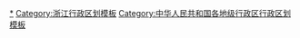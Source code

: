 {{Navbox
|listclass = hlist
|name = 嘉兴市行政区划
|title = [[嘉兴市]]行政区划
|above = 省级行政区：[[浙江省]]　　政府驻地：[[南湖区]]
|image = [[File:Administrative Division Jiaxing.png|150px]]
|state = {{{state<includeonly>|collapsed</includeonly>}}}

|group1style = background: #ececec; text-align: center;
|group1 = [[县级行政区]]
|liststyle = background: #ececec; text-align: center;
|list1 = 7[[县级行政区]]（2[[市辖区]]、3[[县级市]]、2[[县]]）；72[[乡级行政区]]（30[[街道办事处]]、42[[行政建制镇|镇]]）

|group2 = [[市辖区]]
|groupstyle = text-align: center;
|list2 = {{Navbox|child

|group1 = [[南湖区]]
|groupstyle = text-align: center;
|list1 =  {{Navbox|child
|group1 = 7街道
|list1 =
* [[建设街道 (嘉兴市)|建设街道]]
* [[解放街道 (嘉兴市)|解放街道]]
* [[新嘉街道 (嘉兴市)|新嘉街道]]
* [[南湖街道 (嘉兴市)|南湖街道]]
* [[新兴街道 (嘉兴市)|新兴街道]]
* [[七星街道 (嘉兴市)|七星街道]]
* [[东栅街道]]
|group2 = 3镇
|list2 =
* [[凤桥镇]]
* [[余新镇]]
* [[新丰镇 (嘉兴市)|新丰镇]]
|group3 = [[嘉兴经济技术开发区]]
|group3style = background: #ececec
|list3 = {{Navbox|child
|group1 = 2街道
|groupstyle = background: #ececec
|list1 =
* [[城南街道 (嘉兴市)|城南街道]]
* [[长水街道]]
}}
|group4 = 嘉兴工业园区
|group4style = background: #ececec
|list4 = {{Navbox|child
|group1 = 1镇
|groupstyle = background: #ececec
|list1 =
* [[大桥镇 (嘉兴市)|大桥镇]]
}}
}}

|group2 = [[秀洲区]]
|list2 =  {{Navbox|child
|group1 = 2街道
|list1 =
* [[新城街道 (嘉兴市)|新城街道]]
* [[高照街道]]
|group2 = 5镇
|list2 =
* [[王江泾镇]]
* [[油车港镇]]
* [[新塍镇]]
* [[王店镇 (嘉兴市)|王店镇]]
* [[洪合镇]]
|group3 = [[嘉兴经济技术开发区]]
|group3style = background: #ececec
|list3 = {{Navbox|child
|group1 = 2街道
|groupstyle = background: #ececec
|list1 =
* [[嘉北街道]]
* [[塘汇街道]]
}}
}}
}}

|group3 = [[县级市]]
|list3 = {{Navbox|child

|group1 = [[海宁市]]
|list1 =  {{Navbox|child
|group1 = 4街道
|list1 =
* [[马桥街道]]
* [[海昌街道]]
* [[海洲街道]]
* [[硖石街道]]
|group2 = 6镇
|list2 =
* [[周王庙镇]]
* [[丁桥镇 (海宁市)|丁桥镇]]
* [[斜桥镇 (海宁市)|斜桥镇]]
* [[黄湾镇 (海宁市)|黄湾镇]]
* [[盐官镇 (海宁市)|盐官镇]]
* [[袁花镇]]
|group3 = 连杭经济开发区
|group3style = background: #ececec
|list3 = {{Navbox|child
|group1 = 2镇
|groupstyle = background: #ececec
|list1 =
* [[许村镇 (海宁市)|许村镇]]
* [[长安镇 (海宁市)|长安镇]]
}}
}}

|group2 = [[平湖市]]
|list2 =  {{Navbox|child
|group1 = 2街道
|list1 =
* [[当湖街道]]
* [[曹桥街道]]
|group2 = 4镇
|list2 =
* [[新埭镇]]
* [[新仓镇 (平湖市)|新仓镇]]
* [[广陈镇]]
* [[林埭镇]]
|group3 = 平湖经济开发区
|group3style = background: #ececec
|list3 = {{Navbox|child
|group1 = 1街道
|groupstyle = background: #ececec
|list1 =
* [[钟埭街道]]
}}
|group4 = 嘉兴港区
|group4style = background: #ececec
|list4 = {{Navbox|child
|group1 = 1镇
|groupstyle = background: #ececec
|list1 =
* [[乍浦镇]]
}}
|group5 = 独山港区
|group5style = background: #ececec
|list5 = {{Navbox|child
|group1 = 1镇
|groupstyle = background: #ececec
|list1 =
* [[独山港镇]]
}}
}}

|group3 = [[桐乡市]]
|list3 =  {{Navbox|child
|group1 = 3街道
|list1 =
* [[梧桐街道 (桐乡市)|梧桐街道]]
* [[凤鸣街道]]
* [[高桥街道 (桐乡市)|高桥街道]]
|group2 = 8镇
|list2 =
* [[乌镇镇]]
* [[濮院镇]]
* [[屠甸镇]]
* [[石门镇 (桐乡市)|石门镇]]
* [[河山镇 (桐乡市)|河山镇]]
* [[洲泉镇]]
* [[大麻镇 (桐乡市)|大麻镇]]
* [[崇福镇]]
}}
}}

|group4 = [[县]]
|list4 = {{Navbox|child

|group1 = [[嘉善县]]
|list1 =  {{Navbox|child
|group1 = 2街道
|list1 =
* [[罗星街道 (嘉善县)|罗星街道]]
* [[魏塘街道]]
|group2 = 6镇
|list2 =
* [[大云镇]]
* [[西塘镇 (嘉善县)|西塘镇]]
* [[干窑镇]]
* [[陶庄镇 (嘉善县)|陶庄镇]]
* [[天凝镇]]
* [[姚庄镇]]
|group3 = [[嘉善经济技术开发区]]
|group3style = background: #ececec
|list3 = {{Navbox|child
|group1 = 1街道
|groupstyle = background: #ececec
|list1 =
* [[惠民街道 (嘉善县)|惠民街道]]
}}
}}

|group2 = [[海盐县]]
|list2 =  {{Navbox|child
|group1 = 3街道
|list1 =
* [[武原街道]]
* [[秦山街道]]
* [[元通街道]]
|group2 = 5镇
|list2 =
* [[沈荡镇]]
* [[百步镇]]
* [[于城镇]]
* [[澉浦镇]]
* [[通元镇]]
|group3 = [[海盐经济开发区]]
|group3style = background: #ececec
|list3 = {{Navbox|child
|group1 = 1街道
|groupstyle = background: #ececec
|list1 =
* [[西塘桥街道]]
}}
}}
}}
}}
<noinclude>
[[Category:嘉兴行政区划|*]]
[[Category:浙江行政区划模板]]
[[Category:中华人民共和国各地级行政区行政区划模板]]
</noinclude>